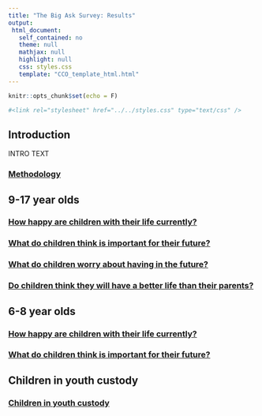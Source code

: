 ```yaml
---
title: "The Big Ask Survey: Results"
output: 
 html_document: 
   self_contained: no
   theme: null
   mathjax: null
   highlight: null
   css: styles.css
   template: "CCO_template_html.html"
---
```


```r
knitr::opts_chunk$set(echo = F)
```



```r

#<link rel="stylesheet" href="../../styles.css" type="text/css" />

```
<h2>Introduction</h2>

INTRO TEXT

<div class="topic_navList">
<a class="meta_navList_link" href="Methodology/pages/methodology.html">
<h3 class="list_header">Methodology</h3></a>
</div>

<h2>9-17 year olds</h2>

<div class="topic_navList">
<a class="meta_navList_link" href="9-17_happy/pages/9-17_happy_index.html">
<h3 class="list_header">How happy are children with their life currently?</h3></a>
</div>

<div class="topic_navList">
<a class="meta_navList_link" href="9-17_important/pages/9-17_important_index.html">
<h3 class="list_header">What do children think is important for their future?</h3></a>
</div>

<div class="topic_navList">
<a class="meta_navList_link" href="9-17_worry/pages/9-17_worry_index.html">
<h3 class="list_header">What do children worry about having in the future?</h3></a>
</div>

<div class="topic_navList">
<a class="meta_navList_link" href="9-17_parents/pages/9-17_parents_index.html">
<h3 class="list_header">Do children think they will have a better life than their parents?</h3></a>
</div>

<h2>6-8 year olds</h2>

<div class="topic_navList">
<a class="meta_navList_link" href="6-8_happy/pages/6-8_happy_index.html">
<h3 class="list_header">How happy are children with their life currently?</h3></a>
</div>

<div class="topic_navList">
<a class="meta_navList_link" href="6-8_important/pages/6-8_important_index.html">
<h3 class="list_header">What do children think is important for their future?</h3></a>
</div>

<h2>Children in youth custody</h2>

<div class="topic_navList">
<a class="meta_navList_link" href="YOI data/pages/yoi.html">
<h3 class="list_header">Children in youth custody</h3></a>
</div>